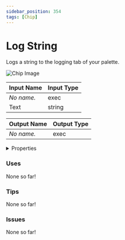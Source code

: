 ```yaml
---
sidebar_position: 354
tags: [Chip]
---
```


# Log String

Logs a string to the logging tab of your palette.



![Chip Image](/svg/4047a8cc-3dcc-4fa8-85a7-41d569b8e547.svg)

| Input Name | Input Type |
|-----------|-----------|
| *No name.* | exec |
| Text | string |

| Output Name | Output Type |
|-----------|-----------|
| *No name.* | exec |


<details>
  <summary>Properties</summary>
  <div>
    <div>
    <table>
      <thead>
        <tr>
          <th>Is beta required?</th>
          <th>❌</th>
        </tr>
        <tr>
          <th>Is this chip a trolling risk?</th>
          <th>❌</th>
        </tr>
        <tr>
          <th>Chip UUPD</th>
          <th>._uuid</th>
        </tr>
      </thead>
    </table>
    </div>
  </div>
</details>

### Uses

None so far!

### Tips

None so far!

### Issues

None so far!